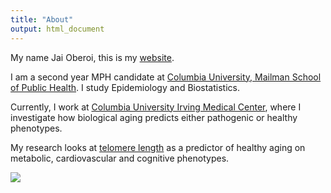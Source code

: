 ```yaml
---
title: "About"
output: html_document
---
```




My name Jai Oberoi, this is my [website](jaioberoi.github.io). 

I am a second year MPH candidate at [Columbia University, Mailman School of Public Health](https://www.mailman.columbia.edu/). I study Epidemiology and Biostatistics. 

Currently, I work at [Columbia University Irving Medical Center](https://www.cuimc.columbia.edu/), where I investigate how biological aging predicts either pathogenic or healthy phenotypes. 

My research looks at [telomere length](https://www.ncbi.nlm.nih.gov/pmc/articles/PMC4292845/) as a predictor of healthy aging on metabolic, cardiovascular and cognitive phenotypes. 

![](images/poster.jpg)
